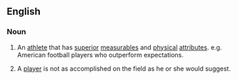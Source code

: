==English==

===Noun===
{{en-noun|sg=[[workout]] [[warrior]]}}

# {{sports|slang}} An [[athlete]] that has [[superior]] [[measurables]] and [[physical]] [[attributes]]. e.g. American football players who outperform expectations. 
# {{sports|slang}} A [[player]] is not as accomplished on the field as he or she would suggest.